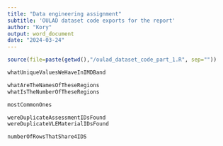 ---
title: "Data engineering assignment"
subtitle: 'OULAD dataset code exports for the report'
author: "Kory"
output: word_document
date: "2024-03-24"
---

```{r setup, include=FALSE, echo=FALSE}
source(file=paste(getwd(),"/oulad_dataset_code_part_1.R", sep="")) 
```

```{r export_001, include=TRUE, echo=FALSE}
whatUniqueValuesWeHaveInIMDBand
```

```{r export_002, include=TRUE, echo=FALSE}
whatAreTheNamesOfTheseRegions
whatIsTheNumberOfTheseRegions
```

```{r export_003, include=TRUE, echo=FALSE}
mostCommonOnes
```

```{r export_004, include=TRUE, echo=FALSE}
wereDuplicateAssessmentIDsFound
wereDuplicateVLEMaterialIDsFound
```

```{r export_005, include=TRUE, echo=FALSE}
numberOfRowsThatShare4IDS
```